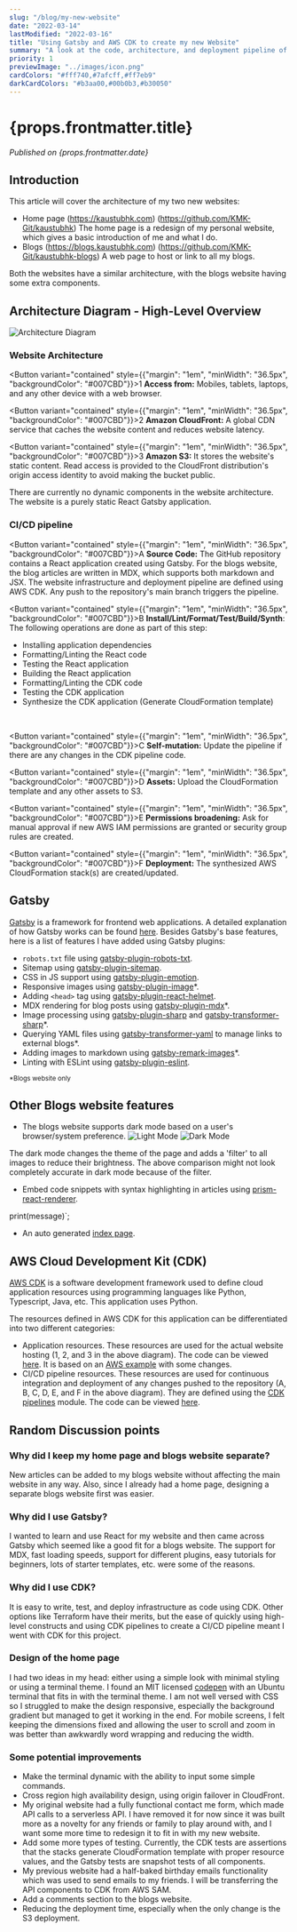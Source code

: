 ```yaml
---
slug: "/blog/my-new-website"
date: "2022-03-14"
lastModified: "2022-03-16"
title: "Using Gatsby and AWS CDK to create my new Website"
summary: "A look at the code, architecture, and deployment pipeline of my new website"
priority: 1
previewImage: "../images/icon.png"
cardColors: "#fff740,#7afcff,#ff7eb9"
darkCardColors: "#b3aa00,#00b0b3,#b30050"
---
```


<h1>{props.frontmatter.title}</h1>

<em>Published on {props.frontmatter.date}</em>

## Introduction

This article will cover the architecture of my two new websites:
- Home page (https://kaustubhk.com) (https://github.com/KMK-Git/kaustubhk) The home page is a redesign of my personal website, which gives a basic introduction of me and what I do.
- Blogs (https://blogs.kaustubhk.com) (https://github.com/KMK-Git/kaustubhk-blogs) A web page to host or link to all my blogs.

Both the websites have a similar architecture, with the blogs website having some extra components.

## Architecture Diagram - High-Level Overview

![Architecture Diagram](../images/article01/diagram.png)

### Website Architecture

<Button variant="contained" style={{"margin": "1em", "minWidth": "36.5px", "backgroundColor": "#007CBD"}}>1</Button>
<b>Access from:</b> Mobiles, tablets, laptops, and any other device with a web browser.
<br/>

<Button variant="contained" style={{"margin": "1em", "minWidth": "36.5px", "backgroundColor": "#007CBD"}}>2</Button>
<b>Amazon CloudFront:</b> A global CDN service that caches the website content and reduces website latency.
<br/>

<Button variant="contained" style={{"margin": "1em", "minWidth": "36.5px", "backgroundColor": "#007CBD"}}>3</Button>
<b>Amazon S3:</b> It stores the website's static content. Read access is provided to the CloudFront distribution's origin access identity to avoid making the bucket public.
<br/>

There are currently no dynamic components in the website architecture. The website is a purely static React Gatsby application.

### CI/CD pipeline

<Button variant="contained" style={{"margin": "1em", "minWidth": "36.5px", "backgroundColor": "#007CBD"}}>A</Button>
<b>Source Code:</b> The GitHub repository contains a React application created using Gatsby. For the blogs website, the blog articles are written in MDX, which supports both markdown and JSX. The website infrastructure and deployment pipeline are defined using AWS CDK. Any push to the repository's main branch triggers the pipeline.
<br/>

<Button variant="contained" style={{"margin": "1em", "minWidth": "36.5px", "backgroundColor": "#007CBD"}}>B</Button>
<b>Install/Lint/Format/Test/Build/Synth</b>: The following operations are done as part of this step:

- Installing application dependencies
- Formatting/Linting the React code
- Testing the React application
- Building the React application
- Formatting/Linting the CDK code
- Testing the CDK application
- Synthesize the CDK application (Generate CloudFormation template)
<br/>

<Button variant="contained" style={{"margin": "1em", "minWidth": "36.5px", "backgroundColor": "#007CBD"}}>C</Button>
<b>Self-mutation:</b> Update the pipeline if there are any changes in the CDK pipeline code.
<br/>

<Button variant="contained" style={{"margin": "1em", "minWidth": "36.5px", "backgroundColor": "#007CBD"}}>D</Button>
<b>Assets:</b> Upload the CloudFormation template and any other assets to S3.
<br/>

<Button variant="contained" style={{"margin": "1em", "minWidth": "36.5px", "backgroundColor": "#007CBD"}}>E</Button>
<b>Permissions broadening:</b> Ask for manual approval if new AWS IAM permissions are granted or security group rules are created.
<br/>

<Button variant="contained" style={{"margin": "1em", "minWidth": "36.5px", "backgroundColor": "#007CBD"}}>F</Button>
<b>Deployment:</b> The synthesized AWS CloudFormation stack(s) are created/updated.

## Gatsby

[Gatsby](https://www.gatsbyjs.com/) is a framework for frontend web applications. A detailed explanation of how Gatsby works can be found [here](https://www.gatsbyjs.com/how-it-works/).
Besides Gatsby's base features, here is a list of features I have added using Gatsby plugins:
- `robots.txt` file using [gatsby-plugin-robots-txt](https://www.gatsbyjs.com/plugins/gatsby-plugin-robots-txt/).
- Sitemap using [gatsby-plugin-sitemap](https://www.gatsbyjs.com/plugins/gatsby-plugin-sitemap/).
- CSS in JS support using [gatsby-plugin-emotion](https://www.gatsbyjs.com/plugins/gatsby-plugin-emotion/).
- Responsive images using [gatsby-plugin-image](https://www.gatsbyjs.com/plugins/gatsby-plugin-image/)*.
- Adding `<head>` tag using [gatsby-plugin-react-helmet](https://www.gatsbyjs.com/plugins/gatsby-plugin-react-helmet). 
- MDX rendering for blog posts using [gatsby-plugin-mdx](https://www.gatsbyjs.com/plugins/gatsby-plugin-mdx/)*.
- Image processing using [gatsby-plugin-sharp](https://www.gatsbyjs.com/plugins/gatsby-plugin-sharp/) and [gatsby-transformer-sharp](https://www.gatsbyjs.com/plugins/gatsby-transformer-sharp/)*.
- Querying YAML files using [gatsby-transformer-yaml](https://www.gatsbyjs.com/plugins/gatsby-transformer-yaml/) to manage links to external blogs*.
- Adding images to markdown using [gatsby-remark-images](https://www.gatsbyjs.com/plugins/gatsby-remark-images/)*.
- Linting with ESLint using [gatsby-plugin-eslint](https://www.gatsbyjs.com/plugins/gatsby-plugin-eslint/).

<sup>*Blogs website only</sup>

## Other Blogs website features

- The blogs website supports dark mode based on a user's browser/system preference.
![Light Mode](../images/article01/lightmode.png)
![Dark Mode](../images/article01/darkmode.png)

The dark mode changes the theme of the page and adds a 'filter' to all images to reduce their brightness. The above comparison might not look completely accurate in dark mode because of the filter.
- Embed code snippets with syntax highlighting in articles using [prism-react-renderer](https://github.com/FormidableLabs/prism-react-renderer).

print(message)`;

<CodeHighlight theme={vsDark} code={exampleCode} language="python" />

- An auto generated [index page](/).


## AWS Cloud Development Kit (CDK)

[AWS CDK](https://aws.amazon.com/cdk/) is a software development framework used to define cloud application resources using programming languages like Python, Typescript, Java, etc. This application uses Python.

The resources defined in AWS CDK for this application can be differentiated into two different categories:
- Application resources. These resources are used for the actual website hosting (1, 2, and 3 in the above diagram). The code can be viewed [here](https://github.com/KMK-Git/kaustubhk-blogs/blob/main/cdk-code/application_stacks/static_website_stack.py). It is based on an [AWS example](https://github.com/aws-samples/aws-cdk-examples/blob/master/typescript/static-site/static-site.ts) with some changes.
- CI/CD pipeline resources. These resources are used for continuous integration and deployment of any changes pushed to the repository (A, B, C, D, E, and F in the above diagram). They are defined using the [CDK pipelines](https://docs.aws.amazon.com/cdk/api/v2/python/aws_cdk.pipelines/README.html) module. The code can be viewed [here](https://github.com/KMK-Git/kaustubhk-blogs/blob/main/cdk-code/pipeline_stack/pipeline.py).

## Random Discussion points

### Why did I keep my home page and blogs website separate?

New articles can be added to my blogs website without affecting the main website in any way. Also, since I already had a home page, designing a separate blogs website first was easier.

### Why did I use Gatsby?

I wanted to learn and use React for my website and then came across Gatsby which seemed like a good fit for a blogs website. The support for MDX, fast loading speeds, support for different plugins, easy tutorials for beginners, lots of starter templates, etc. were some of the reasons.

### Why did I use CDK?

It is easy to write, test, and deploy infrastructure as code using CDK. Other options like Terraform have their merits, but the ease of quickly using high-level constructs and using CDK pipelines to create a CI/CD pipeline meant I went with CDK for this project.

### Design of the home page

I had two ideas in my head: either using a simple look with minimal styling or using a terminal theme. I found an MIT licensed [codepen](https://codepen.io/codypearce/pen/JmOQXB) with an Ubuntu terminal that fits in with the terminal theme. I am not well versed with CSS so I struggled to make the design responsive, especially the background gradient but managed to get it working in the end. For mobile screens, I felt keeping the dimensions fixed and allowing the user to scroll and zoom in was better than awkwardly word wrapping and reducing the width.

### Some potential improvements

- Make the terminal dynamic with the ability to input some simple commands.
- Cross region high availability design, using origin failover in CloudFront.
- My original website had a fully functional contact me form, which made API calls to a serverless API. I have removed it for now since it was built more as a novelty for any friends or family to play around with, and I want some more time to redesign it to fit in with my new website.
- Add some more types of testing. Currently, the CDK tests are assertions that the stacks generate CloudFormation template with proper resource values, and the Gatsby tests are snapshot tests of all components.
- My previous website had a half-baked birthday emails functionality which was used to send emails to my friends. I will be transferring the API components to CDK from AWS SAM.
- Add a comments section to the blogs website.
- Reducing the deployment time, especially when the only change is the S3 deployment.
